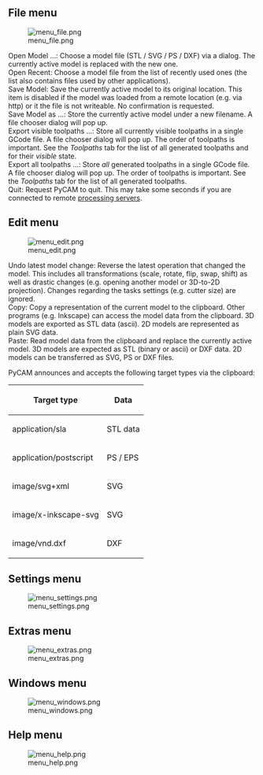 == File menu ==
[[Image:menu_file.png|frame]]

;Open Model ...: Choose a model file (STL / SVG / PS / DXF) via a dialog. The currently active model is replaced with the new one.
;Open Recent: Choose a model file from the list of recently used ones (the list also contains files used by other applications).
;Save Model: Save the currently active model to its original location. This item is disabled if the model was loaded from a remote location (e.g. via http) or it the file is not writeable. No confirmation is requested.
;Save Model as ...: Store the currently active model under a new filename. A file chooser dialog will pop up.
;Export visible toolpaths ...: Store all currently visible toolpaths in a single GCode file. A file chooser dialog will pop up. The order of toolpaths is important. See the <em>Toolpaths</em> tab for the list of all generated toolpaths and for their <em>visible</em> state.
;Export all toolpaths ...: Store <em>all</em> generated toolpaths in a single GCode file. A file chooser dialog will pop up. The order of toolpaths is important. See the <em>Toolpaths</em> tab for the list of all generated toolpaths.
;Quit: Request PyCAM to quit. This may take some seconds if you are connected to remote [[ServerMode|processing servers]].

== Edit menu ==
[[Image:menu_edit.png|frame]]

;Undo latest model change: Reverse the latest operation that changed the model. This includes all transformations (scale, rotate, flip, swap, shift) as well as drastic changes (e.g. opening another model or 3D-to-2D projection). Changes regarding the tasks settings (e.g. cutter size) are ignored.
;Copy: Copy a representation of the current model to the clipboard. Other programs (e.g. Inkscape) can access the model data from the clipboard. 3D models are exported as STL data (ascii). 2D models are represented as plain SVG data.
;Paste: Read model data from the clipboard and replace the currently active model. 3D models are expected as STL (binary or ascii) or DXF data. 2D models can be transferred as SVG, PS or DXF files.

PyCAM announces and accepts the following target types via the clipboard:
{| border="1"
|-
! Target type
! Data
|-
| application/sla
| STL data
|-
| application/postscript
| PS / EPS
|-
| image/svg+xml
| SVG
|-
| image/x-inkscape-svg
| SVG
|-
| image/vnd.dxf
| DXF
|}

== Settings menu ==
[[Image:menu_settings.png|frame]]

== Extras menu ==
[[Image:menu_extras.png|frame]]

== Windows menu ==
[[Image:menu_windows.png|frame]]

== Help menu ==
[[Image:menu_help.png|frame]]